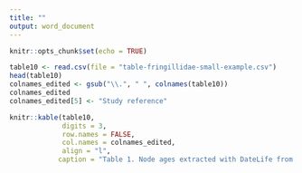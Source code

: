 ```yaml
---
title: ""
output: word_document
---
```


```r
knitr::opts_chunk$set(echo = TRUE)
```

```r
table10 <- read.csv(file = "table-fringillidae-small-example.csv")
head(table10)
colnames_edited <- gsub("\\.", " ", colnames(table10))
colnames_edited 
colnames_edited[5] <- "Study reference"
```

```r
knitr::kable(table10, 
             digits = 3,
             row.names = FALSE,
             col.names = colnames_edited,
             align = "l",
            caption = "Table 1. Node ages extracted with DateLife from 9 chronograms (shown in Fig. 2c) containing at least 2 of the 6 bird species analysed in the Fringillidae small example. All nodes are congruent with the chosen tree topology shown in Figure 2d.")
```

